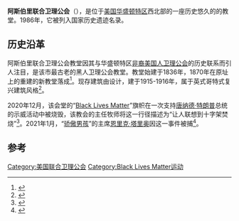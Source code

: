 {{Infobox NRHP
  | name = 阿斯伯里联合卫理公会
  | nrhp_type = 
  | image = Asbury_United_Methodist_Church_-_Washington%2C_D.C..jpg
  | caption = 
  | location= Eleventh and K Sts. [[Northwest,_Washington,_D.C.|NW]], [[Washington,_D.C.|Washington, D.C.]]
  | coordinates = {{coord|38|54|8|N|77|1|39|W|region:US-DC_type:landmark|display=inline,title}}
 | architect = {{le|克拉伦斯·洛威尔·汉丁|Clarence Lowell Handing}}
  | architecture = 晚期{{le|哥特式复兴建筑|Gothic Revival architecture|哥特式复兴建筑风格}}
  | added = 1986年11月1日
  | area = {{convert|0.3|acre}}
  | governing_body = 私立
  | refnum = 86003029<ref name="nris">{{NRISref|2009a}}</ref>
}}
'''阿斯伯里联合卫理公会'''（{{lang|en|'''Asbury United Methodist Church'''}}），是位于[[美国|美国]][[华盛顿特区|华盛顿特区]]西北部的一座历史悠久的{{le|哥特式复兴建筑|Gothic Revival architecture|哥特式复兴建筑风格}}的教堂。1986年，它被列入国家历史遗迹名录。

==历史沿革==
阿斯伯里联合卫理公会教堂因其与华盛顿特区[[非裔美国人|非裔美国人]][[卫理公会|卫理公会]]的历史联系而引人注目，是该市最古老的黑人卫理公会教堂。教堂始建于1836年，1870年在原址上的重建的新教堂落成<ref>{{Cite web|url=http://archives.nypl.org/scm/20849|title=archives.nypl.org – Asbury United Methodist Church (Washington, D.C.) records|website=archives.nypl.org|accessdate=Dec 13, 2020}}</ref>。现存建筑由{{le|克拉伦斯·洛威尔·汉丁|Clarence Lowell Handing}}设计，建于1915-1916年，属于英式哥特式复兴建筑风格<ref>{{NRHP url|id=86003029}}</ref>。

2020年12月，该会堂的“[[Black_Lives_Matter|Black Lives Matter]]”旗帜在一次支持[[唐纳德·特朗普|唐纳德·特朗普]]总统的示威活动中被烧毁，该教会的主任牧师将这一行径描述为“让人联想到十字架焚烧”<ref>{{Cite web|title=Black Lives Matter signs burned at historic D.C. churches; authorities investigating as possible hate crimes|url=https://www.nbcnews.com/news/us-news/black-lives-matter-signs-burned-d-c-churches-police-investigate-n1251050|access-date=2021-01-03|website=NBC News|language=en}}</ref>。2021年1月，“[[骄傲男孩|骄傲男孩]]”的主席[[恩里克·塔里奥|恩里克·塔里奥]]因这一事件被捕<ref>{{cite web|title=Proud Boys leader arrested, accused of destroying D.C. church's Black Lives Matter sign|url=https://www.nbcnews.com/news/us-news/proud-boys-leader-arrested-after-allegedly-destroying-d-c-church-n1252789|date=January 4, 2021|first=Tim|last=Stelloh|publisher=[[NBC_News|NBC News]]}}</ref>。

==参考==
{{reflist}}
[[Category:美国联合卫理公会|Category:美国联合卫理公会]]
[[Category:Black_Lives_Matter运动|Category:Black Lives Matter运动]]